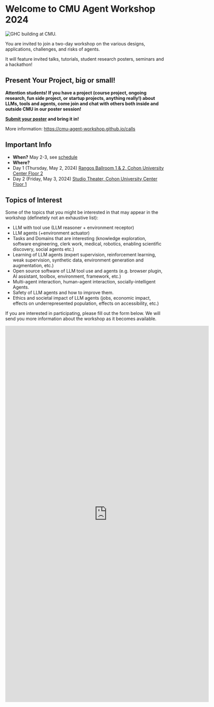 

# Welcome to CMU Agent Workshop 2024

<Image src={cover} alt="GHC building at CMU."/>
 
You are invited to join a two-day workshop on the various designs, applications, challenges, and risks of agents.

It will feature invited talks, tutorials, student research posters, seminars and a hackathon!

## Present Your Project, big or small!
**Attention students! If you have a project (course project, ongoing research, fun side project, or startup projects, anything really!) about LLMs, tools and agents, come join and chat with others both inside and outside CMU in our poster session!** 

**[Submit your poster](https://forms.gle/sWgMhXrjX4cnoiGA8) and bring it in!**

More information: https://cmu-agent-workshop.github.io/calls

## Important Info
- __When?__ May 2-3, see [schedule](/schedule)
- __Where?__ 
- Day 1 (Thursday, May 2, 2024) [Rangos Ballroom 1 & 2, Cohon University Center Floor 2](https://www.cmu.edu/cohon-university-center/images/floor-plans/CUC_2.pdf) 
- Day 2 (Friday, May 3, 2024) [Studio Theater, Cohon University Center Floor 1](https://www.cmu.edu/cohon-university-center/images/floor-plans/CUC_1.pdf)


## Topics of Interest
Some of the topics that you might be interested in that may appear in the workshop (definetely not an exhaustive list):

- LLM with tool use (LLM reasoner + environment receptor)
- LLM agents (+environment actuator)
- Tasks and Domains that are interesting (knowledge exploration, software engineering, clerk work, medical, robotics, enabling scientific discovery, social agents etc.)
- Learning of LLM agents (expert supervision, reinforcement learning, weak supervision, synthetic data, environment generation and augmentation, etc.)
- Open source software of LLM tool use and agents (e.g. browser plugin, AI assistant, toolbox, environment, framework, etc.)
- Multi-agent interaction, human-agent interaction, socially-intelligent Agents.
- Safety of LLM agents and how to improve them.
- Ethics and societal impact of LLM agents (jobs, economic impact, effects on underrepresented population, effects on accessibility, etc.)

If you are interested in participating, please fill out the form below. We will send you more information about the workshop as it becomes available.

<iframe src="https://docs.google.com/forms/d/e/1FAIpQLSfrpbrimlVWA9p0ghNzbk1LyerR4gmm_VDZEvvZsX8zhTpw-Q/viewform?embedded=true" width="640" height="1181" frameborder="0" marginheight="0" marginwidth="0">Loading…</iframe>
